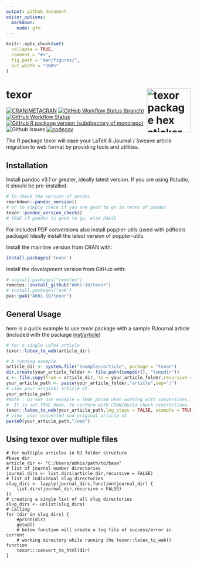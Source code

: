 ```yaml
---
output: github_document
editor_options:
  markdown:
    mode: gfm
---
```


<!-- README.md is generated from README.Rmd. Please edit that file -->

```r
knitr::opts_chunk$set(
  collapse = TRUE,
  comment = "#>",
  fig.path = "man/figures/",
  out.width = "100%"
)
```

# texor <a href='https://abhi-1u.github.io/texor/'><img src='man/figures/texor-hex-sticker.png' align="right" alt="texor package hex sticker with icons showing transistion from PDF documents to web pages." width="120" /></a>

<!-- badges: start -->
[![CRAN/METACRAN](https://img.shields.io/cran/v/texor?color=blue&style=for-the-badge)](https://cran.r-project.org/package=texor)
[![GitHub Workflow Status (branch)](https://img.shields.io/github/actions/workflow/status/Abhi-1U/texor/pkg_down.yaml?branch=master&label=pkgdown&style=for-the-badge)](https://github.com/Abhi-1U/texor/actions/workflows/pkg_down.yaml)
[![GitHub Workflow Status](https://img.shields.io/github/actions/workflow/status/Abhi-1U/texor/cmdcheck.yaml?branch=master&label=R-CMD-CHECK&style=for-the-badge)](https://github.com/Abhi-1U/texor/actions/workflows/cmdcheck.yaml)
[![GitHub R package version (subdirectory of monorepo)](https://img.shields.io/github/r-package/v/Abhi-1U/texor?filename=DESCRIPTION&label=texor&logo=github&color=navy&style=for-the-badge)](https://github.com/Abhi-1U/texor/blob/master/DESCRIPTION)
![Github Issues](https://img.shields.io/github/issues/Abhi-1U/texor?color=orange&logo=github&logoColor=&style=for-the-badge)
[![codecov](https://img.shields.io/codecov/c/gh/Abhi-1U/texor?style=for-the-badge&logo=codecov)](https://codecov.io/gh/Abhi-1U/texor)
<!-- badges: end -->

The R package texor will ease your LaTeX R Journal / Sweave article migration to web format by providing tools and utilities.

## Installation

Install pandoc v3.1 or greater, ideally latest version. 
If you are using Rstudio, it should be pre-installed.


```r
# To check the version of pandoc
rmarkdown::pandoc_version()
# or to simply check if you are good to go in terms of pandoc
texor::pandoc_version_check()
# TRUE if pandoc is good to go, else FALSE
```

For included PDF conversions also install poppler-utils (used with pdftools package) 
Ideally install the latest version of poppler-utils.


Install the mainline version from CRAN with:
```r
install.packages('texor')
```

Install the development version from GitHub with:

``` r
# install.packages("remotes")
remotes::install_github("Abhi-1U/texor")
# install.packages("pak")
pak::pak("Abhi-1U/texor")
```

## General Usage
 here is a quick example to use texor package with a sample RJournal article
(included with the package [inst/article](https://github.com/Abhi-1U/texor/tree/master/inst/examples/article))

``` r
# for a single LaTeX article 
texor::latex_to_web(article_dir)
```
```r
# A running example
article_dir <- system.file("examples/article", package = "texor")
dir.create(your_article_folder <- file.path(tempdir(), "tempdir"))
x <- file.copy(from = article_dir, to = your_article_folder,recursive = TRUE,)
your_article_path <- paste(your_article_folder,"article",sep="/")
# view your original article at
your_article_path
#Note : Do not use example = TRUE param when working with conversions.
#  It is set TRUE here, to conform with CRAN/Build check restrictions.
texor::latex_to_web(your_article_path,log_steps = FALSE, example = TRUE)
# view  your converted and original article at
paste0(your_article_path,"/web")
```

## Using texor over multiple files
```
# for multiple articles in RJ folder structure
#base dir 
article_dir <- "C:/Users/abhis/path/to/base"
# list of journal number directories
journal_dirs <- list.dirs(article_dir,recursive = FALSE)
# list of individual slug directories
slug_dirs <- lapply(journal_dirs,function(journal_dir) {
    list.dirs(journal_dir,recursive = FALSE)
})
# creating a single list of all slug directories
slug_dirs <- unlist(slug_dirs)
# Calling 
for (dir in slug_dirs) {
    #print(dir)
    getwd()
    # below function will create a log file of success/error in current
    # working directory while running the texor::latex_to_web() function
    texor:::convert_to_html(dir)
}
```
